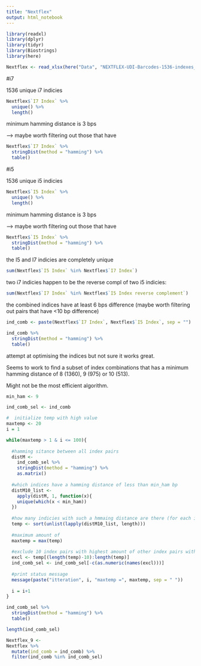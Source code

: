 ```yaml
---
title: "Nextflex"
output: html_notebook
---
```


```r
library(readxl)
library(dplyr)
library(tidyr)
library(Biostrings)
library(here)
```

```r
Nextflex <- read_xlsx(here("Data", "NEXTFLEX-UDI-Barcodes-1536-indexes_10NT.xlsx"))
```

#i7

1536 unique i7 indicies
```r
Nextflex$`I7 Index` %>%
  unique() %>% 
  length()
```

minimum hamming distance is 3 bps

--> maybe worth filtering out those that have 
```r
Nextflex$`I7 Index` %>% 
  stringDist(method = "hamming") %>% 
  table()
```

#i5

1536 unique i5 indicies
```r
Nextflex$`I5 Index` %>%
  unique() %>% 
  length()
```

minimum hamming distance is 3 bps

--> maybe worth filtering out those that have 
```r
Nextflex$`I5 Index` %>% 
  stringDist(method = "hamming") %>% 
  table()
```


the I5 and I7 indicies are completely unique
```r
sum(Nextflex$`I5 Index` %in% Nextflex$`I7 Index`)
```

two i7 indicies happen to be the reverse compl of two i5 indicies:

```r
sum(Nextflex$`I7 Index` %in% Nextflex$`I5 Index reverse complement`)
```


the combined indices have at least 6 bps difference (maybe worth filtering out pairs that have <10 bp difference)
```r
ind_comb <- paste(Nextflex$`I7 Index`, Nextflex$`I5 Index`, sep = "")

ind_comb %>% 
  stringDist(method = "hamming") %>% 
  table()

```



attempt at optimising the indices but not sure it works great. 

Seems to work to find a subset of index combinations that has a minimum hamming distance of 8 (1360), 9 (975) or 10 (513).

Might not be the most efficient algorithm. 
```r
min_ham <- 9

ind_comb_sel <- ind_comb

#  initialize temp with high value
maxtemp <- 20
i = 1

while(maxtemp > 1 & i <= 100){
  
  #hamming sitance between all index pairs
  distM <- 
    ind_comb_sel %>% 
    stringDist(method = "hamming") %>% 
    as.matrix()
  
  #which indices have a hamming distance of less than min_ham bp
  distM10_list <- 
    apply(distM, 1, function(x){
    unique(which(x < min_ham))
  })
  
  #how many indicies with such a hmmaing distance are there (for each index)
  temp <- sort(unlist(lapply(distM10_list, length)))
  
  #maximum amount of 
  maxtemp = max(temp)
  
  #exclude 10 index pairs with highest amount of other index pairs with hamming distance < 10
  excl <- temp[(length(temp)-10):length(temp)]
  ind_comb_sel <- ind_comb_sel[-c(as.numeric(names(excl)))]
  
  #print status message
  message(paste("itteration", i, "maxtemp =", maxtemp, sep = " "))
  
  i = i+1
}
```


```r
ind_comb_sel %>% 
  stringDist(method = "hamming") %>% 
  table()
```


```r
length(ind_comb_sel)
```

```r

Nextflex_9 <- 
Nextflex %>% 
  mutate(ind_comb = ind_comb) %>% 
  filter(ind_comb %in% ind_comb_sel)
  
```

